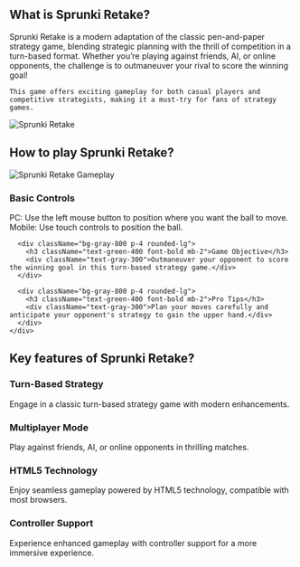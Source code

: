 ## What is Sprunki Retake?

<div className="flex flex-col md:flex-row items-center gap-8">
  <div className="w-full md:w-1/2 text-xl">
    Sprunki Retake is a modern adaptation of the classic pen-and-paper strategy game, blending strategic planning with the thrill of competition in a turn-based format. Whether you’re playing against friends, AI, or online opponents, the challenge is to outmaneuver your rival to score the winning goal!

    This game offers exciting gameplay for both casual players and competitive strategists, making it a must-try for fans of strategy games.
  </div>
  <div className="w-full md:w-1/2 flex justify-center items-center">
    <img 
      src="https://sprunkiretake.fun/game_screenshot.webp" 
      alt="Sprunki Retake" 
      className="w-4/5 h-auto"
    />
  </div>
</div>

## How to play Sprunki Retake?

<div className="flex flex-col md:flex-row items-center gap-8">
  <div className="w-full md:w-1/2">
    <img 
      src="https://sprunkiretake.fun/game_screenshot.webp" 
      alt="Sprunki Retake Gameplay" 
      className="w-4/5 h-auto mx-auto"
    />
  </div>
  <div className="w-full md:w-1/2">
    <div className="grid grid-cols-1 gap-4 mt-0">
      <div className="bg-gray-800 p-4 rounded-lg">
        <h3 className="text-green-400 font-bold mb-2">Basic Controls</h3>
        <div className="text-gray-300">
          PC: Use the left mouse button to position where you want the ball to move.<br/>
          Mobile: Use touch controls to position the ball.
        </div>
      </div>

      <div className="bg-gray-800 p-4 rounded-lg">
        <h3 className="text-green-400 font-bold mb-2">Game Objective</h3>
        <div className="text-gray-300">Outmaneuver your opponent to score the winning goal in this turn-based strategy game.</div>
      </div>

      <div className="bg-gray-800 p-4 rounded-lg">
        <h3 className="text-green-400 font-bold mb-2">Pro Tips</h3>
        <div className="text-gray-300">Plan your moves carefully and anticipate your opponent's strategy to gain the upper hand.</div>
      </div>
    </div>
  </div>
</div>

## Key features of Sprunki Retake?

<div className="grid grid-cols-1 md:grid-cols-2 gap-4">
  <div className="bg-gray-800 p-4 rounded-lg">
    <h3 className="text-green-400 font-bold mb-2">Turn-Based Strategy</h3>
    <div className="text-gray-300">Engage in a classic turn-based strategy game with modern enhancements.</div>
  </div>

  <div className="bg-gray-800 p-4 rounded-lg">
    <h3 className="text-green-400 font-bold mb-2">Multiplayer Mode</h3>
    <div className="text-gray-300">Play against friends, AI, or online opponents in thrilling matches.</div>
  </div>

  <div className="bg-gray-800 p-4 rounded-lg">
    <h3 className="text-green-400 font-bold mb-2">HTML5 Technology</h3>
    <div className="text-gray-300">Enjoy seamless gameplay powered by HTML5 technology, compatible with most browsers.</div>
  </div>

  <div className="bg-gray-800 p-4 rounded-lg">
    <h3 className="text-green-400 font-bold mb-2">Controller Support</h3>
    <div className="text-gray-300">Experience enhanced gameplay with controller support for a more immersive experience.</div>
  </div>
</div>